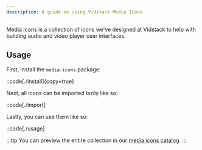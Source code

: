 ```yaml
---
description: A guide on using Vidstack Media Icons.
---
```


Media Icons is a collection of icons we've designed at Vidstack to help with building audio and
video player user interfaces.

## Usage

First, install the `media-icons` package:

::code[./install]{copy=true}

Next, all icons can be imported lazily like so:

::code[./import]

Lastly, you can use them like so:

::code[./usage]

:::tip
You can preview the entire collection in our [media icons catalog][media-icons].
:::

[media-icons]: /media-icons
